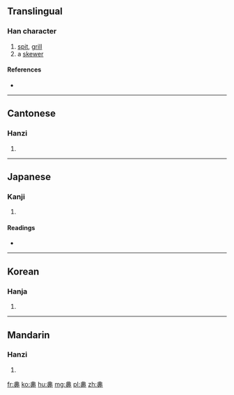 ==Translingual==

===Han character===
{{Han char|rn=2|rad=丨|as=07|sn=8|four=5500<sub>6</sub>|canj=中中田田 (LLWW)}}

# [[spit]], [[grill]]
# a [[skewer]]

====References====
* {{Han ref|kx=0080.040|dkj=00082|dj=0162.050|hdz=10030.040|uh=4E33|ud=20019|bh=CBB1|bd=52145}}

----

==Cantonese==

===Hanzi===
{{yue-hanzi|jyut=|y=chaan2}}

# {{defn|Cantonese|sort=丨07}}

----

==Japanese==

===Kanji===
{{ja-kanji|grade=|rs=丨07}}

# {{defn|Japanese|sort=丨07}}

====Readings====
* {{ja-readings|on=[[さん]] (san), [[せん]] (sen)|kun=[[くし]] (kushi)}}

----

==Korean==

===Hanja===
{{ko-hanja|hangeul=찬|rv=chan|mr=ch'an}}

# {{defn|Korean|sort=丨07}}

----

==Mandarin==

===Hanzi===
{{cmn-hanzi|pin=[[chǎn]] ([[chan3]]), [[lìn]] ([[lin4]])|wg=ch'an<sup>3</sup>, lin<sup>4</sup>}}

# {{defn|Mandarin|sort=丨07}}

[[fr:丳]]
[[ko:丳]]
[[hu:丳]]
[[mg:丳]]
[[pl:丳]]
[[zh:丳]]